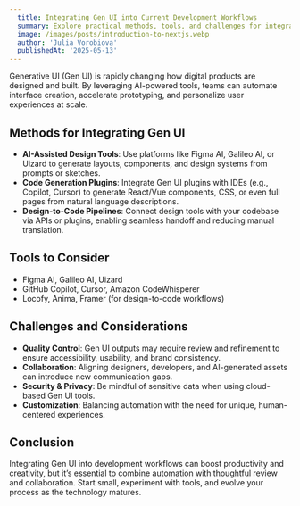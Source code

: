 ```yaml
---
  title: Integrating Gen UI into Current Development Workflows
  summary: Explore practical methods, tools, and challenges for integrating generative UI (Gen UI) into today’s software development workflows.
  image: /images/posts/introduction-to-nextjs.webp
  author: 'Julia Vorobiova'
  publishedAt: '2025-05-13'
---
```


Generative UI (Gen UI) is rapidly changing how digital products are designed and built. By leveraging AI-powered tools, teams can automate interface creation, accelerate prototyping, and personalize user experiences at scale.

## Methods for Integrating Gen UI

- **AI-Assisted Design Tools**: Use platforms like Figma AI, Galileo AI, or Uizard to generate layouts, components, and design systems from prompts or sketches.
- **Code Generation Plugins**: Integrate Gen UI plugins with IDEs (e.g., Copilot, Cursor) to generate React/Vue components, CSS, or even full pages from natural language descriptions.
- **Design-to-Code Pipelines**: Connect design tools with your codebase via APIs or plugins, enabling seamless handoff and reducing manual translation.

## Tools to Consider

- Figma AI, Galileo AI, Uizard
- GitHub Copilot, Cursor, Amazon CodeWhisperer
- Locofy, Anima, Framer (for design-to-code workflows)

## Challenges and Considerations

- **Quality Control**: Gen UI outputs may require review and refinement to ensure accessibility, usability, and brand consistency.
- **Collaboration**: Aligning designers, developers, and AI-generated assets can introduce new communication gaps.
- **Security & Privacy**: Be mindful of sensitive data when using cloud-based Gen UI tools.
- **Customization**: Balancing automation with the need for unique, human-centered experiences.

## Conclusion

Integrating Gen UI into development workflows can boost productivity and creativity, but it’s essential to combine automation with thoughtful review and collaboration. Start small, experiment with tools, and evolve your process as the technology matures.
